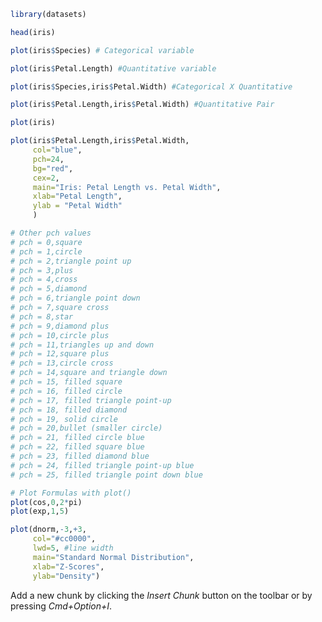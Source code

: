 ```r
library(datasets)
```


```r
head(iris)
```

```r
plot(iris$Species) # Categorical variable
```
```r
plot(iris$Petal.Length) #Quantitative variable
```


```r
plot(iris$Species,iris$Petal.Width) #Categorical X Quantitative
```


```r
plot(iris$Petal.Length,iris$Petal.Width) #Quantitative Pair
```


```r
plot(iris)
```


```r
plot(iris$Petal.Length,iris$Petal.Width,
     col="blue",
     pch=24,
     bg="red",
     cex=2,
     main="Iris: Petal Length vs. Petal Width",
     xlab="Petal Length",
     ylab = "Petal Width"
     )

# Other pch values
# pch = 0,square
# pch = 1,circle
# pch = 2,triangle point up
# pch = 3,plus
# pch = 4,cross
# pch = 5,diamond
# pch = 6,triangle point down
# pch = 7,square cross
# pch = 8,star
# pch = 9,diamond plus
# pch = 10,circle plus
# pch = 11,triangles up and down
# pch = 12,square plus
# pch = 13,circle cross
# pch = 14,square and triangle down
# pch = 15, filled square
# pch = 16, filled circle
# pch = 17, filled triangle point-up
# pch = 18, filled diamond
# pch = 19, solid circle
# pch = 20,bullet (smaller circle)
# pch = 21, filled circle blue
# pch = 22, filled square blue
# pch = 23, filled diamond blue
# pch = 24, filled triangle point-up blue
# pch = 25, filled triangle point down blue
```
```r
# Plot Formulas with plot()
plot(cos,0,2*pi)
plot(exp,1,5)
```
```r
plot(dnorm,-3,+3,
     col="#cc0000",
     lwd=5, #line width
     main="Standard Normal Distribution",
     xlab="Z-Scores",
     ylab="Density")
```



Add a new chunk by clicking the *Insert Chunk* button on the toolbar or by pressing *Cmd+Option+I*.



